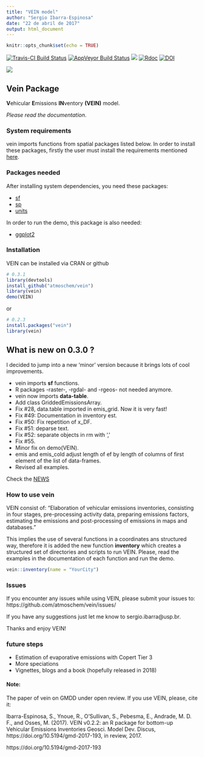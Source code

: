 ```yaml
---
title: "VEIN model"
author: "Sergio Ibarra-Espinosa"
date: "22 de abril de 2017"
output: html_document
---
```


```r
knitr::opts_chunk$set(echo = TRUE)
```

[![Travis-CI Build Status](https://travis-ci.org/atmoschem/vein.svg?branch=master)](https://travis-ci.org/atmoschem/vein)
[![AppVeyor Build Status](https://ci.appveyor.com/api/projects/status/github/ibarraespinosa/vein?branch=master&svg=true)](https://ci.appveyor.com/project/ibarraespinosa/vein)
[![](http://cranlogs.r-pkg.org/badges/vein)](http://cran.rstudio.com/web/packages/vein/index.html)
[![Rdoc](http://www.rdocumentation.org/badges/version/vein)](http://www.rdocumentation.org/packages/vein)
[![DOI](https://zenodo.org/badge/88201850.svg)](https://zenodo.org/badge/latestdoi/88201850)



![](logovein_small.png)



## Vein Package

**V**ehicular **E**missions **IN**ventory **(VEIN)** model.

_Please read the documentation_.

### System requirements

vein imports functions from spatial packages listed below. In order to
install these packages, firstly the user must install the requirements
mentioned [here](https://www.github.com/r-spatial/sf).

### Packages needed

After installing system dependencies, you need these packages:

- [sf](https://github.com/r-spatial/sf)
- [sp](https://github.com/edzer/sp/) 
- [units](https://github.com/edzer/units/) 

In order to run the demo, this package is also needed:

- [ggplot2](https://github.com/tidyverse/ggplot2)


### Installation

VEIN can be installed via CRAN or github

```r
# 0.3.1
library(devtools)
install_github("atmoschem/vein")
library(vein)
demo(VEIN)
```

or

```r
# 0.2.3
install.packages("vein")
library(vein)
```

## What is new on 0.3.0 ?

I decided to jump into a new 'minor' version because it brings lots of cool
improvements.

- vein imports **sf** functions.
- R packages -raster-, -rgdal- and -rgeos- not needed anymore.
- vein now imports **data-table**.
- Add class GriddedEmissionsArray.
- Fix #28, data.table imported in emis_grid. Now it is very fast!
- Fix #49: Documentation in inventory est.
- Fix #50: Fix repetition of x_DF.
- Fix #51: deparse text.
- Fix #52: separate objects in rm with ','
- Fix #55.
- Minor fix on demo(VEIN).
- emis and emis_cold adjust length of ef by length of columns of first
element of the list of data-frames.
- Revised all examples.

Check the [NEWS](https://github.com/atmoschem/vein/blob/master/NEWS.md)


### How to use vein

VEIN consist of: "Elaboration of vehicular emissions inventories,
    consisting in four stages, pre-processing activity data, preparing 
    emissions factors, estimating the emissions and post-processing of emissions 
    in maps and databases."

This implies the use of several functions in a coordinates ans structured way,
therefore it is added the new function **inventory** which creates a structured
set of directories and scripts to run VEIN. Please, read the examples in the
documentation of each function and run the demo. 

```r
vein::inventory(name = "YourCity")
```

###  Issues

If you encounter any issues while using VEIN, please submit your issues to: https://github.com/atmoschem/vein/issues/

If you have any suggestions just let me know to sergio.ibarra@usp.br.

Thanks and enjoy VEIN!

### **future steps**

- Estimation of evaporative emissions with Copert Tier 3
- More speciations
- Vignettes, blogs and a book (hopefully released in 2018)

#### Note:
The paper of vein on GMDD under open review. If you use VEIN, please, cite it:

Ibarra-Espinosa, S., Ynoue, R., O'Sullivan, S., Pebesma, E.,
  Andrade, M. D. F., and Osses, M. (2017). VEIN v0.2.2: an R
  package for bottom-up Vehicular Emissions Inventories Geosci.
  Model Dev. Discus, https://doi.org/10.5194/gmd-2017-193, in
  review, 2017.

https://doi.org/10.5194/gmd-2017-193
